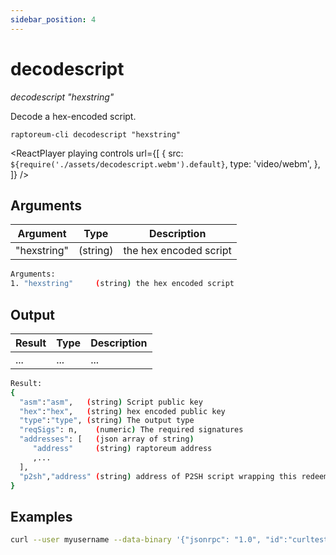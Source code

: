 ```yaml
---
sidebar_position: 4
---
```



# decodescript

_decodescript "hexstring"_

Decode a hex-encoded script.

`raptoreum-cli decodescript "hexstring"`

<ReactPlayer
  playing
  controls
  url={[
    {
      src: `${require('./assets/decodescript.webm').default}`,
      type: 'video/webm',
    },
  ]}
/>

## Arguments

| Argument    | Type     | Description            |
| ----------- | -------- | ---------------------- |
| "hexstring" | (string) | the hex encoded script |

```bash
Arguments:
1. "hexstring"     (string) the hex encoded script
```

## Output

| Result | Type | Description |
| ------ | ---- | ----------- |
| ...    | ...  | ...         |

```bash
Result:
{
  "asm":"asm",   (string) Script public key
  "hex":"hex",   (string) hex encoded public key
  "type":"type", (string) The output type
  "reqSigs": n,    (numeric) The required signatures
  "addresses": [   (json array of string)
     "address"     (string) raptoreum address
     ,...
  ],
  "p2sh","address" (string) address of P2SH script wrapping this redeem script (not returned if the script is already a P2SH).
}
```

## Examples

```bash
curl --user myusername --data-binary '{"jsonrpc": "1.0", "id":"curltest", "method": "decodescript", "params": ["hexstring"] }' -H 'content-type: text/plain;' http://127.0.0.1:9998/
```
